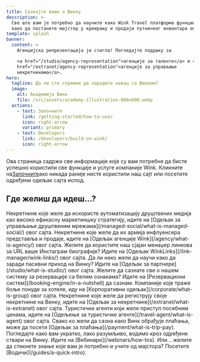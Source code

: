 ```yaml
---
title: Сазнајте више о Винку
description: >-
  Све што вам је потребно да научите како Wink Travel платформа функционише и
  како да постанете мајстор у креирању и продаји путничког инвентара онлајн.
template: splash
banner:
  content: >
    Агенцијска репрезентација је стигла! Погледајте подршку за

    <a href="/studio/agency-representation">агенције за таленте</a> и <a
    href="/extranet/agency-representation">агенције за управљање
    некретнинама</a>.
hero:
  tagline: Да ли сте спремни да зарадите новац са Винком?
  image:
    alt: Академија Винк
    file: /src/assets/academy-illustration-800x600.webp
  actions:
    - text: Започните
      link: /getting-started/how-to-use/
      icon: right-arrow
      variant: primary
    - text: Developers
      link: /developers/build-on-wink/
      icon: right-arrow
---
```


Ова страница садржи све информације које су вам потребне да бисте успешно користили све функције и услуге компаније Wink. Кликните на[Започните](/getting-started/how-to-use)ако никада раније нисте користили наш сајт или посетите одређени одељак сајта испод.

## Где желиш да идеш...?

<CardGrid stagger>
  <Card title="Управљане друштвене мреже" icon="seti:info">
    Некретнине које желе да искористе аутоматизацију друштвених медија као високо ефикасну маркетиншку стратегију, идите на [Одељак за управљање друштвеним мрежама](/managed-social/what-is-managed-social/) овог сајта.
  </Card>

  <Card title="Агенција Винк" icon="seti:info">
    Некретнине које желе да их армија инфлуенсера представља и продаје, идите на [Одељак агенције Wink](/agency/what-is-agency/) овог сајта.
  </Card>

  <Card title="ВинкЛинкс" icon="seti:info">
    Желите да користите наш сјајан менаџер линкова за URL ваше Инстаграм биографије? Идите на [Одељак WinkLinks](/link-manager/wink-links/) овог сајта.
  </Card>

  <Card title="Партнери" icon="seti:info">
    Да ли неко жели да научи како да заради пасивни приход на Винку? Идите на [Одељак за партнере](/studio/what-is-studio/) овог сајта.
  </Card>

  <Card title="Резервациони систем" icon="seti:info">
    Желите да сазнате све о нашем систему за резервације са белим ознакама? Идите на [Резервациони систем](/booking-engine/in-a-nutshell) да сазнам.
  </Card>

  <Card title="Корпорације" icon="seti:info">
    Компаније које траже боље понуде за хотеле, иду на [Корпоративни одељак](/corporate/what-is-group) овог сајта.
  </Card>

  <Card title="Некретнине" icon="seti:info">
    Некретнине које желе да региструју своје некретнине на Винку, идите на [Одељак за некретнине](/extranet/what-is-extranet) овог сајта.
  </Card>

  <Card title="Туристичке агенције" icon="seti:info">
    Туристички агенти који желе приступ посебним ценама, идите на [Одељење за туристичке агенте](/travel-agent/what-is-agent) овог сајта.
  </Card>

  <Card title="Плаћања" icon="seti:info">
    Свако ко жели да сазна како Винк обрађује плаћања, може да посети [Одељак за плаћања](/payment/what-is-trip-pay).
  </Card>

  <Card title="Вебинари" icon="seti:info">
    Погледајте како вам укратко, лако разумљиво, водимо кроз одређене ствари на Винку. Идите на [Вебинари](/webinars/how-tos).
  </Card>

  <Card title="Водичи" icon="seti:info">
    Или... желите да стекнете знање које вам је потребно и учите од мајстора? Посетите [Водичи](/guides/a-quick-intro).
  </Card>
</CardGrid>

